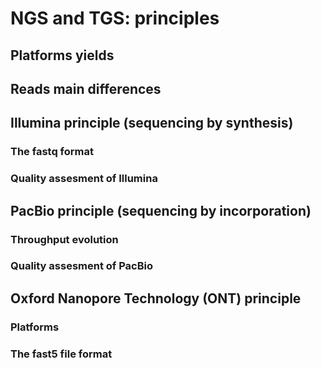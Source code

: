 # NGS and TGS: principles {#sec-ngs-tgs}

## Platforms yields {.unnumbered}

## Reads main differences {.unnumbered}

## Illumina principle (sequencing by synthesis) {.unnumbered}

### The fastq format {.unnumbered}

### Quality assesment of Illumina {.unnumbered}

## PacBio principle (sequencing by incorporation) {.unnumbered}

### Throughput evolution {.unnumbered}

### Quality assesment of PacBio {.unnumbered}

## Oxford Nanopore Technology (ONT) principle {.unnumbered}

### Platforms {.unnumbered}

### The fast5 file format {.unnumbered}





